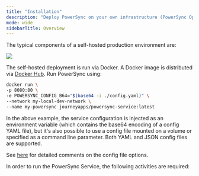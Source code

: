 ```yaml
---
title: "Installation"
description: "Deploy PowerSync on your own infrastructure (PowerSync Open Edition or PowerSync Enterprise Self-Hosted Edition)."
mode: wide
sidebarTitle: Overview
---
```


The typical components of a self-hosted production environment are:
<Frame caption="Self-hosted PowerSync architecture">
  <img src="/images/self-hosting-1.avif"/>
</Frame>

The self-hosted deployment is run via Docker. A Docker image is distributed via [Docker Hub](https://hub.docker.com/r/journeyapps/powersync-service). Run PowerSync using:

```bash
docker run \
-p 8080:80 \
-e POWERSYNC_CONFIG_B64="$(base64 -i ./config.yaml)" \
--network my-local-dev-network \
--name my-powersync journeyapps/powersync-service:latest
```

In the above example, the service configuration is injected as an environment variable (which contains the base64 encoding of a config YAML file), but it's also possible to use a config file mounted on a volume or specified as a command line parameter. Both YAML and JSON config files are supported.

See [here](https://github.com/powersync-ja/self-host-demo/blob/main/config/powersync.yaml) for detailed comments on the config file options.

In order to run the PowerSync Service, the following activities are required:

<CardGroup>
 <Card title="Configure source database" icon="database" href="/usage/installation/database-setup"horizontal />
<Card title="Configure PowerSync Service" icon="gears" href="/self-hosting/installation/powersync-service-setup"horizontal />
<Card title="Configure MongoDB" icon="database" href="/self-hosting/installation/powersync-service-setup#configure-mongodb" horizontal/>
<Card title="Connect PowerSync to database" icon="plug" href="/self-hosting/installation/powersync-service-setup#database-connection" horizontal/>
<Card title="Define sync rules" icon="list-check" href="/self-hosting/installation/powersync-service-setup#sync-rules" horizontal/>
<Card title="Import PowerSync client SDK" icon="file-import" href="/usage/installation/client-side-setup"horizontal />
<Card title="Set up app backend" icon="server" href="/usage/installation/app-backend-setup"horizontal />
</CardGroup>
